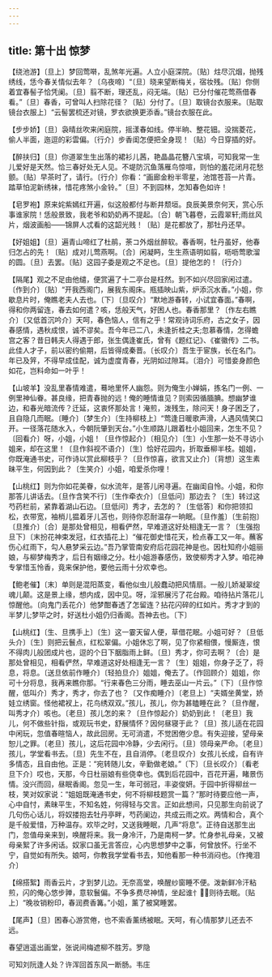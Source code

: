 ```yaml
---
---
---
```

title: 第十出 惊梦
---

【绕池游】〔旦上〕梦回莺啭，乱煞年光遍。人立小庭深院。〔贴〕炷尽沉烟，抛残绣线，恁今春关情似去年？〔乌夜啼〕“〔旦〕晓来望断梅关，宿妆残。〔贴〕你侧着宜春髻子恰凭阑。〔旦〕翦不断，理还乱，闷无端。〔贴〕已分付催花莺燕借春看。”〔旦〕春香，可曾叫人扫除花径？〔贴〕分付了。〔旦〕取镜台衣服来。〔贴取镜台衣服上〕“云髻罢梳还对镜，罗衣欲换更添香。”镜台衣服在此。

【步步娇】〔旦〕袅晴丝吹来闲庭院，摇漾春如线。停半晌、整花钿。没揣菱花，偷人半面，迤逗的彩雲偏。〔行介〕步香闺怎便把全身现！〔贴〕今日穿插的好。

【醉扶归】〔旦〕你道翠生生出落的裙衫儿茜，艳晶晶花簪八宝填，可知我常一生儿爱好是天然。恰三春好处无人见。不堤防沉鱼落雁鸟惊喧，则怕的羞花闭月花愁颤。〔贴〕早茶时了，请行。〔行介〕你看：“画廊金粉半零星，池馆苍苔一片青。踏草怕泥新绣袜，惜花疼煞小金铃。”〔旦〕不到园林，怎知春色如许！

【皂罗袍】原来姹紫嫣红开遍，似这般都付与断井颓垣。良辰美景奈何天，赏心乐事谁家院！恁般景致，我老爷和奶奶再不提起。〔合〕朝飞暮卷，云霞翠轩;雨丝风片，烟波画船——锦屏人忒看的这韶光贱！〔贴〕是花都放了，那牡丹还早。

【好姐姐】〔旦〕遍青山啼红了杜鹃，荼コ外烟丝醉软。春香啊，牡丹虽好，他春归怎占的先！〔贴〕成对儿莺燕啊。〔合〕闲凝眄，生生燕语明如翦，呖呖莺歌溜的圆。〔旦〕去罢。〔贴〕这园子委是观之不足也。〔旦〕提他怎的！〔行介〕

【隔尾】观之不足由他缱，便赏遍了十二亭台是枉然。到不如兴尽回家闲过遣。〔作到介〕〔贴〕“开我西阁门，展我东阁床。瓶插映山紫，炉添沉水香。”小姐，你歇息片时，俺瞧老夫人去也。〔下〕〔旦叹介〕“默地游春转，小试宜春面。”春啊，得和你两留连，春去如何遣？咳，恁般天气，好困人也。春香那里？〔作左右瞧介〕〔又低首沉吟介〕天呵，春色恼人，信有之乎！常观诗词乐府，古之女子，因春感情，遇秋成恨，诚不谬矣。吾今年已二八，未逢折桂之夫;忽慕春情，怎得蟾宫之客？昔日韩夫人得遇于郎，张生偶逢崔氏，曾有《题红记》、《崔徽传》二书。此佳人才子，前以密约偷期，后皆得成秦晋。〔长叹介〕吾生于宦族，长在名门。年已及笄，不得早成佳配，诚为虚度青春，光阴如过隙耳。〔泪介〕可惜妾身颜色如花，岂料命如一叶乎！

【山坡羊】没乱里春情难遣，蓦地里怀人幽怨。则为俺生小婵娟，拣名门一例、一例里神仙眷。甚良缘，把青春抛的远！俺的睡情谁见？则索因循腼腆。想幽梦谁边，和春光暗流传？迁延，这衷怀那处言！淹煎，泼残生，除问天！身子困乏了，且自隐几而眠。〔睡介〕〔梦生介〕〔生持柳枝上〕“莺逢日暖歌声滑，人遇风情笑口开。一径落花随水入，今朝阮肇到天台。”小生顺路儿跟着杜小姐回来，怎生不见？〔回看介〕呀，小姐，小姐！〔旦作惊起介〕〔相见介〕〔生〕小生那一处不寻访小姐来，却在这里！〔旦作斜视不语介〕〔生〕恰好花园内，折取垂柳半枝。姐姐，你既淹通书史，可作诗以赏此柳枝乎？〔旦作惊喜，欲言又止介〕〔背想〕这生素昧平生，何因到此？〔生笑介〕小姐，咱爱杀你哩！

【山桃红】则为你如花美眷，似水流年，是答儿闲寻遍。在幽闺自怜。小姐，和你那答儿讲话去。〔旦作含笑不行〕〔生作牵衣介〕〔旦低问〕那边去？〔生〕转过这芍药栏前，紧靠着湖山石边。〔旦低问〕秀才，去怎的？〔生低答〕和你把领扣松，衣带宽，袖梢儿揾着牙儿苫也，则待你忍耐温存一晌眠。〔旦作羞〕〔生前抱〕〔旦推介〕〔合〕是那处曾相见，相看俨然，早难道这好处相逢无一言？〔生强抱旦下〕〔末扮花神束发冠，红衣插花上〕“催花御史惜花天，检点春工又一年。蘸客伤心红雨下，勾人悬梦采云边。”吾乃掌管南安府后花园花神是也。因杜知府小姐丽娘，与柳梦梅秀才，后日有姻缘之分。杜小姐游春感伤，致使柳秀才入梦。咱花神专掌惜玉怜香，竟来保护他，要他云雨十分欢幸也。

【鲍老催】〔末〕单则是混阳蒸变，看他似虫儿般蠢动把风情扇。一般儿娇凝翠绽魂儿颠。这是景上缘，想内成，因中见。呀，淫邪展污了花台殿。咱待拈片落花儿惊醒他。〔向鬼门丢花介〕他梦酣春透了怎留连？拈花闪碎的红如片。秀才才到的半梦儿;梦毕之时，好送杜小姐仍归香阁。吾神去也。〔下〕

【山桃红】〔生、旦携手上〕〔生〕这一霎天留人便，草借花眠。小姐可好？〔旦低头介〕〔生〕则把云鬟点，红松翠偏。小姐休忘了啊，见了你紧相偎，慢厮连，恨不得肉儿般团成片也，逗的个日下胭脂雨上鲜。〔旦〕秀才，你可去啊？〔合〕是那处曾相见，相看俨然，早难道这好处相逢无一言？〔生〕姐姐，你身子乏了，将息，将息。〔送旦依前作睡介〕〔轻拍旦介〕姐姐，俺去了。〔作回顾介〕姐姐，你可十分将息，我再来瞧你那。“行来春色三分雨，睡去巫山一片云。”〔下〕〔旦作惊醒，低叫介〕秀才，秀才，你去了也？〔又作痴睡介〕〔老旦上〕“夫婿坐黄堂，娇娃立绣窗。怪他裙衩上，花鸟绣双双。”孩儿，孩儿，你为甚瞌睡在此？〔旦作醒，叫秀才介〕咳也。〔老旦〕孩儿怎的来？〔旦作惊起介〕奶奶到此！〔老旦〕我儿，何不做些针指，或观玩书史，舒展情怀？因何昼寝于此？〔旦〕孩儿适在花园中闲玩，忽值春暄恼人，故此回房。无可消遣，不觉困倦少息。有失迎接，望母亲恕儿之罪。〔老旦〕孩儿，这后花园中冷静，少去闲行。〔旦〕领母亲严命。〔老旦〕孩儿，学堂看书去。〔旦〕先生不在，且自消停。〔老旦叹介〕女孩儿长成，自有许多情态，且自由他。正是：“宛转随儿女，辛勤做老娘。”〔下〕〔旦长叹介〕〔看老旦下介〕哎也，天那，今日杜丽娘有些侥幸也。偶到后花园中，百花开遍，睹景伤情。没兴而回，昼眠香阁。忽见一生，年可弱冠，丰姿俊妍。于园中折得柳丝一枝，笑对奴家说：“姐姐既淹通书史，何不将柳枝题赏一篇？”那时待要应他一声，心中自忖，素昧平生，不知名姓，何得轻与交言。正如此想间，只见那生向前说了几句伤心话儿，将奴搂抱去牡丹亭畔，芍药阑边，共成云雨之欢。两情和合，真个是千般爱惜，万种温存。欢毕之时，又送我睡眠，几声“将息”。正待自送那生出门，忽值母亲来到，唤醒将来。我一身冷汗，乃是南柯一梦。忙身参礼母亲，又被母亲絮了许多闲话。奴家口虽无言答应，心内思想梦中之事，何曾放怀。行坐不宁，自觉如有所失。娘呵，你教我学堂看书去，知他看那一种书消闷也。〔作掩泪介〕

【绵搭絮】雨香云片，才到梦儿边。无奈高堂，唤醒纱窗睡不便。泼新鲜冷汗粘煎，闪的俺心悠步亸，意软鬟偏。不争多费尽神情，坐起谁忄？则待去眠。〔贴上〕“晚妆销粉印，春润费香篝。”小姐，薰了被窝睡罢。

【尾声】〔旦〕困春心游赏倦，也不索香薰绣被眠。天呵，有心情那梦儿还去不远。

春望逍遥出画堂，张说间梅遮柳不胜芳。罗隐

可知刘阮逢人处？许浑回首东风一断肠。韦庄

